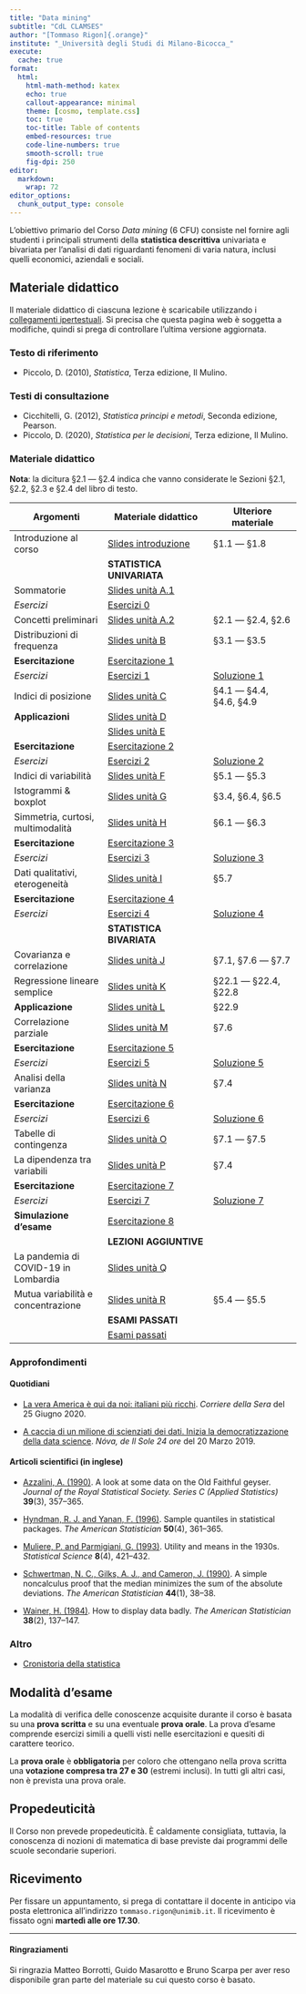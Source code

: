 ```yaml
---
title: "Data mining"
subtitle: "CdL CLAMSES"
author: "[Tommaso Rigon]{.orange}"
institute: "_Università degli Studi di Milano-Bicocca_"
execute:
  cache: true
format:
  html:
    html-math-method: katex
    echo: true
    callout-appearance: minimal
    theme: [cosmo, template.css]
    toc: true
    toc-title: Table of contents
    embed-resources: true
    code-line-numbers: true
    smooth-scroll: true
    fig-dpi: 250
editor: 
  markdown: 
    wrap: 72
editor_options: 
  chunk_output_type: console
---
```


L'obiettivo primario del Corso *Data mining* (6 CFU) consiste nel fornire agli studenti i principali strumenti della **statistica descrittiva** univariata e bivariata per l'analisi di dati riguardanti fenomeni di varia natura, inclusi quelli economici, aziendali e sociali.

## Materiale didattico

Il materiale didattico di ciascuna lezione è scaricabile utilizzando i [collegamenti ipertestuali](). Si precisa che questa pagina web è soggetta a modifiche, quindi si prega di controllare l'ultima versione aggiornata.

### Testo di riferimento

-   Piccolo, D. (2010), *Statistica*, Terza edizione, Il Mulino.

### Testi di consultazione

-   Cicchitelli, G. (2012), *Statistica principi e metodi*, Seconda edizione, Pearson.
-   Piccolo, D. (2020), *Statistica per le decisioni*, Terza edizione, Il Mulino.

### Materiale didattico

**Nota**: la dicitura §2.1 --- §2.4 indica che vanno considerate le Sezioni §2.1, §2.2, §2.3 e §2.4 del libro di testo.

| Argomenti                            | Materiale didattico                        | Ulteriore materiale               |
|------------------------|---------------------------|----------------------|
| Introduzione al corso                | [Slides introduzione](slides/sl_intro.pdf) | §1.1 --- §1.8                     |
|                                      | **STATISTICA UNIVARIATA**                  |                                   |
| Sommatorie                           | [Slides unità A.1](slides/sl_A1.pdf)       |                                   |
| *Esercizi*                           | [Esercizi 0](exe/exe_0.html)               |                                   |
| Concetti preliminari                 | [Slides unità A.2](slides/sl_A2.pdf)       | §2.1 --- §2.4, §2.6               |
| Distribuzioni di frequenza           | [Slides unità B](slides/sl_B.pdf)          | §3.1 --- §3.5                     |
| **Esercitazione**                    | [Esercitazione 1](exe/exe_1.html)          |                                   |
| *Esercizi*                           | [Esercizi 1](exe/exe_1_bis.html)           | [Soluzione 1](exe/sol_exe_1.html) |
| Indici di posizione                  | [Slides unità C](slides/sl_C.pdf)          | §4.1 --- §4.4, §4.6, §4.9         |
| **Applicazioni**                     | [Slides unità D](slides/sl_D.pdf)          |                                   |
|                                      | [Slides unità E](slides/sl_E.pdf)          |                                   |
| **Esercitazione**                    | [Esercitazione 2](exe/exe_2.html)          |                                   |
| *Esercizi*                           | [Esercizi 2](exe/exe_2_bis.html)           | [Soluzione 2](exe/sol_exe_2.html) |
| Indici di variabilità                | [Slides unità F](slides/sl_F.pdf)          | §5.1 --- §5.3                     |
| Istogrammi & boxplot                 | [Slides unità G](slides/sl_G.pdf)          | §3.4, §6.4, §6.5                  |
| Simmetria, curtosi, multimodalità    | [Slides unità H](slides/sl_H.pdf)          | §6.1 --- §6.3                     |
| **Esercitazione**                    | [Esercitazione 3](exe/exe_3.html)          |                                   |
| *Esercizi*                           | [Esercizi 3](exe/exe_3_bis.html)           | [Soluzione 3](exe/sol_exe_3.html) |
| Dati qualitativi, eterogeneità       | [Slides unità I](slides/sl_I.pdf)          | §5.7                              |
| **Esercitazione**                    | [Esercitazione 4](exe/exe_4.html)          |                                   |
| *Esercizi*                           | [Esercizi 4](exe/exe_4_bis.html)           | [Soluzione 4](exe/sol_exe_4.html) |
|                                      | **STATISTICA BIVARIATA**                   |                                   |
| Covarianza e correlazione            | [Slides unità J](slides/sl_J.pdf)          | §7.1, §7.6 --- §7.7               |
| Regressione lineare semplice         | [Slides unità K](slides/sl_K.pdf)          | §22.1 --- §22.4, §22.8            |
| **Applicazione**                     | [Slides unità L](slides/sl_L.pdf)          | §22.9                             |
| Correlazione parziale                | [Slides unità M](slides/sl_M.pdf)          | §7.6                              |
| **Esercitazione**                    | [Esercitazione 5](exe/exe_5.html)          |                                   |
| *Esercizi*                           | [Esercizi 5](exe/exe_5_bis.html)           | [Soluzione 5](exe/sol_exe_5.html) |
| Analisi della varianza               | [Slides unità N](slides/sl_N.pdf)          | §7.4                              |
| **Esercitazione**                    | [Esercitazione 6](exe/exe_6.html)          |                                   |
| *Esercizi*                           | [Esercizi 6](exe/exe_6_bis.html)           | [Soluzione 6](exe/sol_exe_6.html) |
| Tabelle di contingenza               | [Slides unità O](slides/sl_O.pdf)          | §7.1 --- §7.5                     |
| La dipendenza tra variabili          | [Slides unità P](slides/sl_P.pdf)          | §7.4                              |
| **Esercitazione**                    | [Esercitazione 7](exe/exe_7.html)          |                                   |
| *Esercizi*                           | [Esercizi 7](exe/exe_7_bis.html)           | [Soluzione 7](exe/sol_exe_7.html) |
| **Simulazione d'esame**              | [Esercitazione 8](exe/exe_8.html)          |                                   |
|                                      | **LEZIONI AGGIUNTIVE**                     |                                   |
| La pandemia di COVID-19 in Lombardia | [Slides unità Q](slides/sl_Q.pdf)          |                                   |
| Mutua variabilità e concentrazione   | [Slides unità R](slides/sl_R.pdf)          | §5.4 --- §5.5                     |
|                                      | **ESAMI PASSATI**                          |                                   |
|                                      | [Esami passati](exe/exe_8_bis.html)        |                                   |

### Approfondimenti

#### Quotidiani

-   [La vera America è qui da noi: italiani più ricchi](https://www.corriere.it/esteri/20_giugno_25/vera-america-qui-noi-italiani-piu-ricchi-d4cc4256-b64b-11ea-9dea-5ac3c9ec7c08.shtml). *Corriere della Sera* del 25 Giugno 2020.

-   [A caccia di un milione di scienziati dei dati. Inizia la democratizzazione della data science](https://nova.ilsole24ore.com/nova24-tech/a-caccia-di-un-milione-di-scienziati-dei-dati-inizia-la-democratizzazione-della-data-science/). *Nóva, de Il Sole 24 ore* del 20 Marzo 2019.

#### Articoli scientifici (in inglese)

-   [Azzalini, A. (1990)](approfondimenti/Azzalini1990.pdf). A look at some data on the Old Faithful geyser. *Journal of the Royal Statistical Society. Series C (Applied Statistics)* **39**(3), 357--365.

-   [Hyndman, R. J. and Yanan, F. (1996)](approfondimenti/Hyndman1996.pdf). Sample quantiles in statistical packages. *The American Statistician* **50**(4), 361--365.

-   [Muliere, P. and Parmigiani, G. (1993)](approfondimenti/Muliere1993.pdf). Utility and means in the 1930s. *Statistical Science* **8**(4), 421--432.

-   [Schwertman, N. C., Gilks, A. J., and Cameron, J. (1990)](approfondimenti/Schwertman1990.pdf). A simple noncalculus proof that the median minimizes the sum of the absolute deviations. *The American Statistician* **44**(1), 38--38.

-   [Wainer, H. (1984)](approfondimenti/Wainer1984.pdf). How to display data badly. *The American Statistician* **38**(2), 137--147.

### Altro

-   [Cronistoria della statistica](approfondimenti/cronistoria.pdf)

## Modalità d'esame

La modalità di verifica delle conoscenze acquisite durante il corso è basata su una **prova scritta** e su una eventuale **prova orale**. La prova d'esame comprende esercizi simili a quelli visti nelle esercitazioni e quesiti di carattere teorico.

La **prova orale** è **obbligatoria** per coloro che ottengano nella prova scritta una **votazione compresa tra 27 e 30** (estremi inclusi). In tutti gli altri casi, non è prevista una prova orale.

## Propedeuticità

Il Corso non prevede propedeuticità. È caldamente consigliata, tuttavia, la conoscenza di nozioni di matematica di base previste dai programmi delle scuole secondarie superiori.

## Ricevimento

Per fissare un appuntamento, si prega di contattare il docente in anticipo via posta elettronica all'indirizzo `tommaso.rigon@unimib.it`. Il ricevimento è fissato ogni **martedì alle ore 17.30**.

------------------------------------------------------------------------

#### Ringraziamenti

Si ringrazia Matteo Borrotti, Guido Masarotto e Bruno Scarpa per aver reso disponibile gran parte del materiale su cui questo corso è basato.
